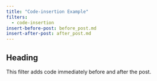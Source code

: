 ```yaml
---
title: "Code-insertion Example"
filters:
  - code-insertion
insert-before-post: before_post.md
insert-after-post: after_post.md
---
```


## Heading

This filter adds code immediately before and after the post.

